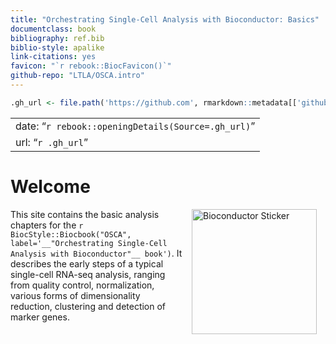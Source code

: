```yaml
--- 
title: "Orchestrating Single-Cell Analysis with Bioconductor: Basics"
documentclass: book
bibliography: ref.bib
biblio-style: apalike
link-citations: yes
favicon: "`r rebook::BiocFavicon()`"
github-repo: "LTLA/OSCA.intro"
---
```


```r
.gh_url <- file.path('https://github.com', rmarkdown::metadata[['github-repo']])
```

---
date: "`r rebook::openingDetails(Source=.gh_url)`"
url: "`r .gh_url`"
---

# Welcome {-}

<a href="https://bioconductor.org"><img src="`r rebook::BiocSticker('animated')`" width="200" alt="Bioconductor Sticker" align="right" style="margin: 0 1em 0 1em" /></a> 

This site contains the basic analysis chapters for the `r BiocStyle::Biocbook("OSCA", label='__"Orchestrating Single-Cell Analysis with Bioconductor"__ book')`.
It describes the early steps of a typical single-cell RNA-seq analysis, ranging from quality control,
normalization, various forms of dimensionality reduction, clustering and detection of marker genes.
